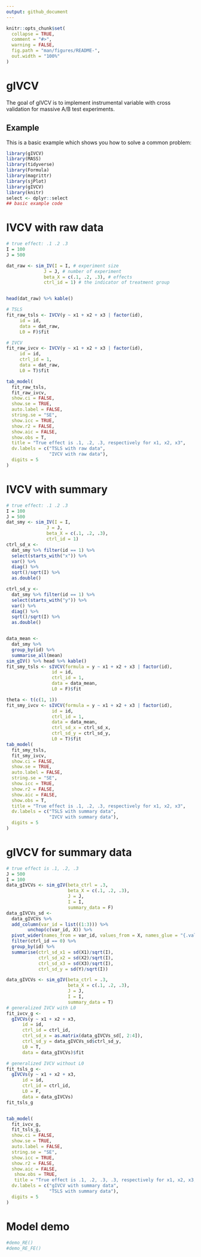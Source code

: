 ```yaml
---
output: github_document
---
```


<!-- README.md is generated from README.Rmd. Please edit that file -->

```r
knitr::opts_chunk$set(
  collapse = TRUE,
  comment = "#>",
  warning = FALSE,
  fig.path = "man/figures/README-",
  out.width = "100%"
)
```

# gIVCV

<!-- badges: start -->
<!-- badges: end -->

The goal of gIVCV is to implement instrumental variable with cross validation for massive A/B test experiments.


## Example

This is a basic example which shows you how to solve a common problem:

```r
library(gIVCV)
library(MASS)
library(tidyverse)
library(Formula)
library(magrittr)
library(sjPlot)
library(gIVCV)
library(knitr)
select <- dplyr::select
## basic example code
```


# IVCV with raw data
```r
# true effect: .1 .2 .3
I = 100
J = 500

dat_raw <- sim_IV(I = I, # experiment size
              J = J, # number of experiment
              beta_X = c(.1, .2, .3), # effects
              ctrl_id = 1) # the indicator of treatment group


head(dat_raw) %>% kable()

# TSLS
fit_raw_tsls <- IVCV(y ~ x1 + x2 + x3 | factor(id),
     id = id,
     data = dat_raw,
     L0 = F)$fit

# IVCV
fit_raw_ivcv <- IVCV(y ~ x1 + x2 + x3 | factor(id),
     id = id,
     ctrl_id = 1,
     data = dat_raw,
     L0 = T)$fit

tab_model(
  fit_raw_tsls,
  fit_raw_ivcv,
  show.ci = FALSE,
  show.se = TRUE,
  auto.label = FALSE,
  string.se = "SE",
  show.icc = TRUE,
  show.r2 = FALSE,
  show.aic = FALSE,
  show.obs = T,
  title = "True effect is .1, .2, .3, respectively for x1, x2, x3",
  dv.labels = c("TSLS with raw data",
                "IVCV with raw data"),
  digits = 5
)

```

# IVCV with summary
```r
# true effect: .1 .2 .3
I = 100
J = 500
dat_smy <- sim_IV(I = I,
               J = J,
               beta_X = c(.1, .2, .3),
               ctrl_id = 1)
ctrl_sd_x <-
  dat_smy %>% filter(id == 1) %>%
  select(starts_with("x")) %>%
  var() %>%
  diag() %>%
  sqrt()/sqrt(I) %>%
  as.double()

ctrl_sd_y <-
  dat_smy %>% filter(id == 1) %>%
  select(starts_with("y")) %>%
  var() %>%
  diag() %>%
  sqrt()/sqrt(I) %>%
  as.double()


data_mean <-
  dat_smy %>%
  group_by(id) %>%
  summarise_all(mean)
sim_gIV() %>% head %>% kable()
fit_smy_tsls <- sIVCV(formula = y ~ x1 + x2 + x3 | factor(id),
                 id = id,
                 ctrl_id = 1,
                 data = data_mean,
                 L0 = F)$fit

theta <- t(c(1, 1))
fit_smy_ivcv <- sIVCV(formula = y ~ x1 + x2 + x3 | factor(id),
                 id = id,
                 ctrl_id = 1,
                 data = data_mean,
                 ctrl_sd_x = ctrl_sd_x,
                 ctrl_sd_y = ctrl_sd_y,
                 L0 = T)$fit
tab_model(
  fit_smy_tsls,
  fit_smy_ivcv,
  show.ci = FALSE,
  show.se = TRUE,
  auto.label = FALSE,
  string.se = "SE",
  show.icc = TRUE,
  show.r2 = FALSE,
  show.aic = FALSE,
  show.obs = T,
  title = "True effect is .1, .2, .3, respectively for x1, x2, x3",
  dv.labels = c("TSLS with summary data",
                "IVCV with summary data"),
  digits = 5
)
```

# gIVCV for summary data
```r
# true effect is .1, .2, .3
J = 500
I = 100
data_gIVCVs <- sim_gIV(beta_ctrl = .3,
                       beta_X = c(.1, .2, .3),
                       J = J,
                       I = I,
                       summary_data = F)
data_gIVCVs_sd <-
  data_gIVCVs %>%
  add_column(var_id = list((1:3))) %>%
        unchop(c(var_id, X)) %>%
  pivot_wider(names_from = var_id, values_from = X, names_glue = "{.value}{var_id}") %>%
  filter(ctrl_id == 0) %>%
  group_by(id) %>%
  summarise(ctrl_sd_x1 = sd(X1)/sqrt(I),
            ctrl_sd_x2 = sd(X2)/sqrt(I),
            ctrl_sd_x3 = sd(X3)/sqrt(I),
            ctrl_sd_y = sd(Y)/sqrt(I))

data_gIVCVs <- sim_gIV(beta_ctrl = .3,
                       beta_X = c(.1, .2, .3),
                       J = J,
                       I = I,
                       summary_data = T)
# generalized IVCV with L0
fit_ivcv_g <-
  gIVCVs(y ~ x1 + x2 + x3,
      id = id,
      ctrl_id = ctrl_id,
      ctrl_sd_x = as.matrix(data_gIVCVs_sd[, 2:4]),
      ctrl_sd_y = data_gIVCVs_sd$ctrl_sd_y,
      L0 = T,
      data = data_gIVCVs)$fit

# generalized IVCV without L0
fit_tsls_g <-
  gIVCVs(y ~ x1 + x2 + x3,
      id = id,
      ctrl_id = ctrl_id,
      L0 = F,
      data = data_gIVCVs)
fit_tsls_g


tab_model(
  fit_ivcv_g,
  fit_tsls_g,
  show.ci = FALSE,
  show.se = TRUE,
  auto.label = FALSE,
  string.se = "SE",
  show.icc = TRUE,
  show.r2 = FALSE,
  show.aic = FALSE,
   show.obs = TRUE,
   title = "True effect is .1, .2, .3, .3, respectively for x1, x2, x3, ctrl_id",
  dv.labels = c("gIVCV with summary data",
                "TSLS with summary data"),
  digits = 5
)

```


# Model demo
```r
#demo_RE()
#demo_RE_FE()
```

